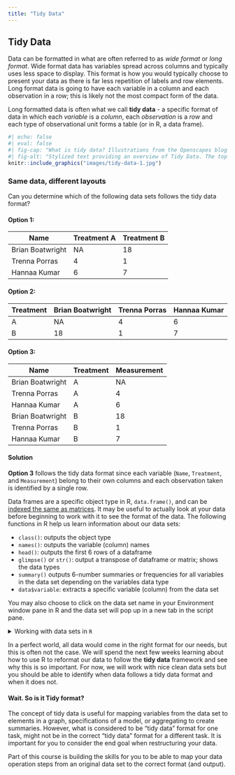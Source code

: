 ```yaml
---
title: "Tidy Data"
---
```


## Tidy Data

Data can be formatted in what are often referred to as *wide format* or *long format*. Wide format data has variables spread across columns and typically uses less space to display. This format is how you would typically choose to present your data as there is far less repetition of labels and row elements. Long format data is going to have each variable in a column and each observation in a row; this is likely not the most compact form of the data.

Long formatted data is often what we call **tidy data** - a specific format of data in which each *variable* is a *column*, each *observation* is a *row* and each type of observational unit forms a table (or in R, a data frame).

```r
#| echo: false
#| eval: false
#| fig-cap: "What is tidy data? Illustrations from the Openscapes blog Tidy Data for reproducibility, efficiency, and collaboration by Julia Lowndes and Allison Horst"
#| fig-alt: "Stylized text providing an overview of Tidy Data. The top reads “Tidy data is a standard way of mapping the meaning of a dataset to its structure. - Hadley Wickham.” On the left reads “In tidy data: each variable forms a column; each observation forms a row; each cell is a single measurement.” There is an example table on the lower right with columns ‘id’, ‘name’ and ‘color’ with observations for different cats, illustrating tidy data structure."
knitr::include_graphics("images/tidy-data-1.jpg")
```

::: ex
### Same data, different layouts {.unnumbered}

Can you determine which of the following data sets follows the tidy data format?

::: panel-tabset
#### Option 1: {.unnumbered}

| Name             | Treatment A | Treatment B |
|------------------|-------------|-------------|
| Brian Boatwright | NA          | 18          |
| Trenna Porras    | 4           | 1           |
| Hannaa Kumar     | 6           | 7           |

#### Option 2: {.unnumbered}

| Treatment | Brian Boatwright | Trenna Porras | Hannaa Kumar |
|-----------|------------------|---------------|--------------|
| A         | NA               | 4             | 6            |
| B         | 18               | 1             | 7            |

#### Option 3: {.unnumbered}

| Name             | Treatment | Measurement |
|------------------|-----------|-------------|
| Brian Boatwright | A         | NA          |
| Trenna Porras    | A         | 4           |
| Hannaa Kumar     | A         | 6           |
| Brian Boatwright | B         | 18          |
| Trenna Porras    | B         | 1           |
| Hannaa Kumar     | B         | 7           |

#### Solution {.unnumbered}

**Option 3** follows the tidy data format since each variable (`Name`, `Treatment`, and `Measurement`) belong to their own columns and each observation taken is identified by a single row.
:::
:::

Data frames are a specific object type in R, `data.frame()`, and can be [indexed the same as matrices](#indexing-matrices). It may be useful to actually look at your data before beginning to work with it to see the format of the data. The following functions in R help us learn information about our data sets:

-   `class()`: outputs the object type
-   `names()`: outputs the variable (column) names
-   `head()`: outputs the first 6 rows of a dataframe
-   `glimpse()` or `str()`: output a transpose of dataframe or matrix; shows the data types
-   `summary()` outputs 6-number summaries or frequencies for all variables in the data set depending on the variables data type
-   `data$variable`: extracts a specific variable (column) from the data set

You may also choose to click on the data set name in your Environment window pane in R and the data set will pop up in a new tab in the script pane.

<details class="ex">

<summary>Working with data sets in `R`</summary>

The `cars` data set is a default data set that lives in R (for examples like this!).

```r
# outputs the class of the cars data set (data.frame)
class(cars)

# outputs the names of the variables included in the cars data set (speed, dist)
names(cars)

# outputs the first six rows of the cars data set
head(cars)

# outputs
summary(cars)

# outputs the second row of the cars data set
cars[2,]

# outputs the first column of the cars data set as a vector
cars[,1]

# outputs the speed variable of the cars data set as a vector (notice this is the same as above)
cars$speed
```

:::

</details>

In a perfect world, all data would come in the right format for our needs, but this is often not the case. We will spend the next few weeks learning about how to use R to reformat our data to follow the **tidy data** framework and see why this is so important. For now, we will work with nice clean data sets but you should be able to identify when data follows a tidy data format and when it does not.

::: my-opinion
#### Wait. So is it Tidy format?

The concept of tidy data is useful for mapping variables from the data set to elements in a graph, specifications of a model, or aggregating to create summaries. However, what is considered to be "tidy data" format for one task, might not be in the correct "tidy data" format for a different task. It is important for you to consider the end goal when restructuring your data.

Part of this course is building the skills for you to be able to map your data operation steps from an original data set to the correct format (and output).
:::
